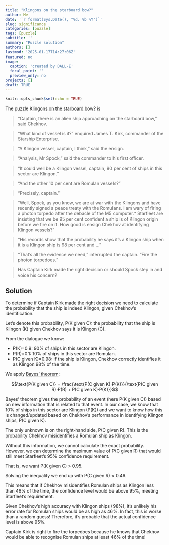 ```yaml
---
title: "Klingons on the starboard bow?"
author: Me
date: '`r format(Sys.Date(), "%d. %b %Y")`'
slug: significance
categories: [puzzle]
tags: [puzzle]
subtitle: ''
summary: "Puzzle solution"
authors: []
lastmod: '2025-01-17T14:27:06Z'
featured: no
image:
  caption: 'created by DALL·E'
  focal_point: ''
  preview_only: no
projects: []
draft: TRUE
---
```


```r
knitr::opts_chunk$set(echo = TRUE)
```

The puzzle [Klingons on the starboard bow?](https://academic.oup.com/jrssig/article/21/4/4/7730926) is

> “Captain, there is an alien ship approaching on the starboard bow,” said Chekhov.

> “What kind of vessel is it?” enquired James T. Kirk, commander of the Starship Enterprise.

> “A Klingon vessel, captain, I think,” said the ensign.

> “Analysis, Mr Spock,” said the commander to his first officer.

> “It could well be a Klingon vessel, captain, 90 per cent of ships in this sector are Klingon.”

> “And the other 10 per cent are Romulan vessels?”

> “Precisely, captain.”

> “Well, Spock, as you know, we are at war with the Klingons and have recently signed a peace treaty with the Romulans. I am wary of firing a photon torpedo after the debacle of the M5 computer.* Starfleet are insisting that we be 95 per cent confident a ship is of Klingon origin before we fire on it. How good is ensign Chekhov at identifying Klingon vessels?”

> “His records show that the probability he says it’s a Klingon ship when it is a Klingon ship is 98 per cent and …”

> “That’s all the evidence we need,” interrupted the captain. “Fire the photon torpedoes.”

> Has Captain Kirk made the right decision or should Spock step in and voice his concern?

## Solution
To determine if Captain Kirk made the right decision we need to calculate the probability that the ship is indeed Klingon, given Chekhov's identification. 

Let’s denote this probability, $\text{P(K given C)}$: the probability that the ship is Klingon (K) given Chekhov says it is Klingon (C).

From the dialogue we know:

- $\text{P(K)=0.9}$: 90% of ships in this sector are Klingon.
- $\text{P(R)=0.1}$: 10% of ships in this sector are Romulan.
- $\text{P(C given K)=0.98}$: If the ship is Klingon, Chekhov correctly identifies it as Klingon 98% of the time.

We apply [Bayes’ theorem](https://www.investopedia.com/terms/b/bayes-theorem.asp): 

$$\text{P(K given C)} = \frac{\text{P(C given K)⋅P(K)}}{\text{P(C given R)⋅P(R) + P(C given K)⋅P(K)}}$$

Bayes’ theorem gives the probability of an event (here $\text{P(K given C))}$ based on new information that is related to that event. In our case, we know that 10\% of ships in this sector are Klingon ($\text{P(K)}$) and we want to know how this is changed/updated based on Chekhov’s performance in identifying Klingon ships, $\text{P(C given K)}$.  

The only unknown is on the right-hand side, $\text{P(C given R)}$. This is the probability Chekhov misidentifies a Romulan ship as Klingon. 

Without this information, we cannot calculate the exact probability. However, we can determine the maximum value of $\text{P(C given R)}$ that would still meet Starfleet's 95% confidence requirement.

That is, we want $\text{P(K given C) > 0.95}$.

Solving the inequality we end up with $\text{P(C given R) < 0.46}$.

This means that if Chekhov misidentifies Romulan ships as Klingon less than 46% of the time, the confidence level would be above 95%, meeting Starfleet's requirement. 

Given Chekhov's high accuracy with Klingon ships (98%), it's unlikely his error rate for Romulan ships would be as high as 46%. In fact, this is worse than a random guess! Therefore, it's probable that the actual confidence level is above 95%.

Captain Kirk is right to fire the torpedoes because he knows that Chekhov would be able to recognise Romulan ships at least 46% of the time! 

